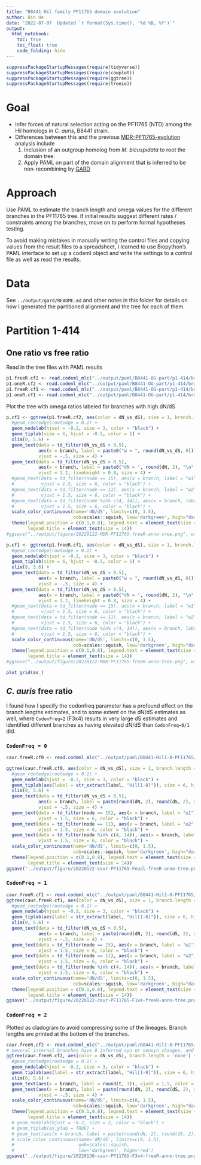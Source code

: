 ```yaml
---
title: "B8441 Hil family PF11765 domain evolution"
author: Bin He
date: "2022-07-07  Updated `r format(Sys.time(), '%d %B, %Y')`"
output: 
  html_notebook:
    toc: true
    toc_float: true
    code_folding: hide
---
```


```r
suppressPackageStartupMessages(require(tidyverse))
suppressPackageStartupMessages(require(cowplot))
suppressPackageStartupMessages(require(ggtree))
suppressPackageStartupMessages(require(treeio))
```

# Goal

- Infer forces of natural selection acting on the PF11765 (NTD) among the Hil homologs in _C. auris_, B8441 strain.
- Differences between this and the previous [MDR-PF11765-evolution](./MDR-PF11765-evolution.Rmd) analysis include
    1. Inclusion of an outgroup homolog from _M. bicuspidata_ to root the domain tree.
    1. Apply PAML on part of the domain alignment that is inferred to be non-recombining by [GARD](https://datamonkey.org)

# Approach

Use PAML to estimate the branch length and omega values for the different branches in the PF11765 tree. If initial results suggest different rates / constraints among the branches, move on to perform formal hypotheses testing.

To avoid making mistakes in manually writing the control files and copying values from the result files to a spreadsheet, I learned to use Biopython's PAML interface to set up a codeml object and write the settings to a control file as well as read the results.

# Data

See `../output/gard/README.md` and other notes in this folder for details on how I generated the partitioned alignment and the tree for each of them.

# Partition 1-414
## One ratio vs free ratio
Read in the tree files with PAML results
```r
p1.freeR.cf2 <- read.codeml_mlc("../output/paml/B8441-OG-part/p1-414/branch-freer-cf2/mlc") %>% root(outgroup = "OG")
p1.oneR.cf2 <- read.codeml_mlc("../output/paml/B8441-OG-part/p1-414/branch-1r-cf2/mlc") %>% root(outgroup = "OG")
p1.freeR.cf1 <- read.codeml_mlc("../output/paml/B8441-OG-part/p1-414/branch-freer-cf1/mlc") %>% root(outgroup = "OG")
p1.oneR.cf1 <- read.codeml_mlc("../output/paml/B8441-OG-part/p1-414/branch-1r-cf1/mlc") %>% root(outgroup = "OG")
```
Plot the tree with omega ratios labeled for branches with high dN/dS
```r
p.cf2 <- ggtree(p1.freeR.cf2, aes(color = dN_vs_dS), size = 1, branch.length = 'none') + 
  #geom_rootedge(rootedge = 0.1) +
  geom_nodelab(hjust = -0.2, size = 3, color = "black") +
  geom_tiplab(size = 6, hjust = -0.5, color = 1) + 
  xlim(0, 5.6) +
  geom_text(data = td_filter(dN_vs_dS > 0.5),
            aes(x = branch, label = paste0("ω = ", round(dN_vs_dS, 0))), 
            vjust = -.5, size = 4) + 
  geom_text(data = td_filter(dN_vs_dS > 0.5),
            aes(x = branch, label = paste0("dN = ", round(dN, 2), "\n", "dS = ", round(dS, 2))), 
            vjust = 1.2, lineheight = 0.8, size = 4) + 
  #geom_text(data = td_filter(node == 15), aes(x = branch, label = "ω1"), 
  #          vjust = 1.5, size = 6, color = "black") +
  #geom_text(data = td_filter(node == 11), aes(x = branch, label = "ω2"), 
  #          vjust = 1.5, size = 6, color = "black") +
  #geom_text(data = td_filter(node %in% c(4, 14)), aes(x = branch, label = "ω3"), 
  #          vjust = 1.5, size = 6, color = "black") +
  scale_color_continuous(name='dN/dS', limits=c(0, 1.5), 
                         oob=scales::squish, low='darkgreen', high="darkviolet") +
  theme(legend.position = c(0.1,0.8), legend.text = element_text(size = 12), 
        legend.title = element_text(size = 14))
#ggsave("../output/figure/20220122-MDR-PF11765-freeR-anno-tree.png", width = 7, height = 4.5)
```

```r
p.cf1 <- ggtree(p1.freeR.cf1, aes(color = dN_vs_dS), size = 1, branch.length = 'none') + 
  #geom_rootedge(rootedge = 0.1) +
  geom_nodelab(hjust = -0.2, size = 3, color = "black") +
  geom_tiplab(size = 6, hjust = -0.5, color = 1) + 
  xlim(0, 5.6) +
  geom_text(data = td_filter(dN_vs_dS > 0.5),
            aes(x = branch, label = paste0("ω = ", round(dN_vs_dS, 0))), 
            vjust = -.5, size = 4) + 
  geom_text(data = td_filter(dN_vs_dS > 0.5),
            aes(x = branch, label = paste0("dN = ", round(dN, 2), "\n", "dS = ", round(dS, 2))), 
            vjust = 1.2, lineheight = 0.8, size = 4) + 
  #geom_text(data = td_filter(node == 15), aes(x = branch, label = "ω1"), 
  #          vjust = 1.5, size = 6, color = "black") +
  #geom_text(data = td_filter(node == 11), aes(x = branch, label = "ω2"), 
  #          vjust = 1.5, size = 6, color = "black") +
  #geom_text(data = td_filter(node %in% c(4, 14)), aes(x = branch, label = "ω3"), 
  #          vjust = 1.5, size = 6, color = "black") +
  scale_color_continuous(name='dN/dS', limits=c(0, 1.5), 
                         oob=scales::squish, low='darkgreen', high="darkviolet") +
  theme(legend.position = c(0.1,0.8), legend.text = element_text(size = 12), 
        legend.title = element_text(size = 14))
#ggsave("../output/figure/20220122-MDR-PF11765-freeR-anno-tree.png", width = 7, height = 4.5)
```
```r
plot_grid(as_)
```

## _C. auris_ free ratio
I found how I specify the codonfreq parameter has a profound effect on the branch lengths estimates, and to some extent on the dN/dS estimates as well, where `CodonFreq=2` (F3x4) results in very large dS estimates and identified different branches as having elevated dN/dS than `CodonFreq=0/1` did.

### `CodonFreq = 0`
```r
caur.freeR.cf0 <- read.codeml_mlc("../output/paml/B8441-Hil1-8-PF11765/codonfreq0-freeR/mlc")

ggtree(caur.freeR.cf0, aes(color = dN_vs_dS), size = 1, branch.length = 'none') + 
  #geom_rootedge(rootedge = 0.1) +
  geom_nodelab(hjust = -0.2, size = 3, color = "black") +
  geom_tiplab(aes(label = str_extract(label, "Hil[1-8]")), size = 6, hjust = -0.5, color = 1) + 
  xlim(0, 5.6) +
  geom_text(data = td_filter(dN_vs_dS > 0.5),
            aes(x = branch, label = paste(round(dN, 2), round(dS, 2), sep = "/")), 
            vjust = -.5, size = 4) + 
  geom_text(data = td_filter(node == 15), aes(x = branch, label = "ω1"), 
            vjust = 1.5, size = 6, color = "black") +
  geom_text(data = td_filter(node == 11), aes(x = branch, label = "ω2"), 
            vjust = 1.5, size = 6, color = "black") +
  geom_text(data = td_filter(node %in% c(4, 14)), aes(x = branch, label = "ω3"), 
            vjust = 1.5, size = 6, color = "black") +
  scale_color_continuous(name='dN/dS', limits=c(0, 1.5), 
                         oob=scales::squish, low='darkgreen', high="darkviolet") +
  theme(legend.position = c(0.1,0.8), legend.text = element_text(size = 12), 
        legend.title = element_text(size = 14))
ggsave("../output/figure/20220122-caur-PF11765-Feual-freeR-anno-tree.png", width = 5, height = 5)
```

### `CodonFreq = 1`
```r
caur.freeR.cf1 <- read.codeml_mlc("../output/paml/B8441-Hil1-8-PF11765/codonfreq1-freeR/mlc")
ggtree(caur.freeR.cf1, aes(color = dN_vs_dS), size = 1, branch.length = 'none') + 
  #geom_rootedge(rootedge = 0.1) +
  geom_nodelab(hjust = -0.2, size = 3, color = "black") +
  geom_tiplab(aes(label = str_extract(label, "Hil[1-8]")), size = 6, hjust = -0.5, color = 1) + 
  xlim(0, 5.6) +
  geom_text(data = td_filter(dN_vs_dS > 0.5),
            aes(x = branch, label = paste(round(dN, 2), round(dS, 2), sep = "/")), 
            vjust = -.5, size = 4) + 
  geom_text(data = td_filter(node == 15), aes(x = branch, label = "ω1"), 
            vjust = 1.5, size = 6, color = "black") +
  geom_text(data = td_filter(node == 11), aes(x = branch, label = "ω2"), 
            vjust = 1.5, size = 6, color = "black") +
  geom_text(data = td_filter(node %in% c(4, 14)), aes(x = branch, label = "ω3"), 
            vjust = 1.5, size = 6, color = "black") +
  scale_color_continuous(name='dN/dS', limits=c(0, 1.5), 
                         oob=scales::squish, low='darkgreen', high="darkviolet") +
  theme(legend.position = c(0.1,0.8), legend.text = element_text(size = 12), 
        legend.title = element_text(size = 14))
ggsave("../output/figure/20220122-caur-PF11765-F1x4-freeR-anno-tree.png", width = 5, height = 5)
```

### `CodonFreq = 2`
Plotted as cladogram to avoid compressing some of the lineages. Branch lengths are printed at the bottom of the branches.
```r
caur.freeR.cf2 <- read.codeml_mlc("../output/paml/B8441-Hil1-8-PF11765/codonfreq2-freeR/mlc")
# several internal branches have 0 inferred syn or nonsyn changes, and the dN/dS ratio estimates doesn't make much sense
ggtree(caur.freeR.cf2, aes(color = dN_vs_dS), branch.length = 'none') + 
  #geom_rootedge(rootedge = 0.1) +
  geom_nodelab(hjust = -0.2, size = 3, color = "black") +
  geom_tiplab(aes(label = str_extract(label, "Hil[1-8]")), size = 6, hjust = -0.5, color = 1) + 
  xlim(0, 5.6) +
  geom_text(aes(x = branch, label = round(t, 3)), vjust = 1.5, color = "black", size = 3) + 
  geom_text(aes(x = branch, label = paste(round(dN, 2), round(dS, 2), sep = " / ")), 
            vjust = -.5, size = 4) + 
  scale_color_continuous(name='dN/dS', limits=c(0, 1.5), 
                         oob=scales::squish, low='darkgreen', high="darkviolet") +
  theme(legend.position = c(0.1,0.8), legend.text = element_text(size = 12), 
        legend.title = element_text(size = 14))
  # geom_nodelab(hjust = -0.2, size = 2, color = "black") +
  # geom_tiplab(as_ylab = TRUE) +
  # geom_text(aes(x = branch, label = paste(round(dN, 2), round(dS, 2), sep = " / ")), vjust = -.5) + 
  # scale_color_continuous(name='dN/dS', limits=c(0, 1.5),
  #                        oob=scales::squish,
  #                        low='darkgreen', high='red')
ggsave("../output/figure/20220130-caur-PF11765-F3x4-freeR-anno-tree.png", width = 5, height = 4)
```
